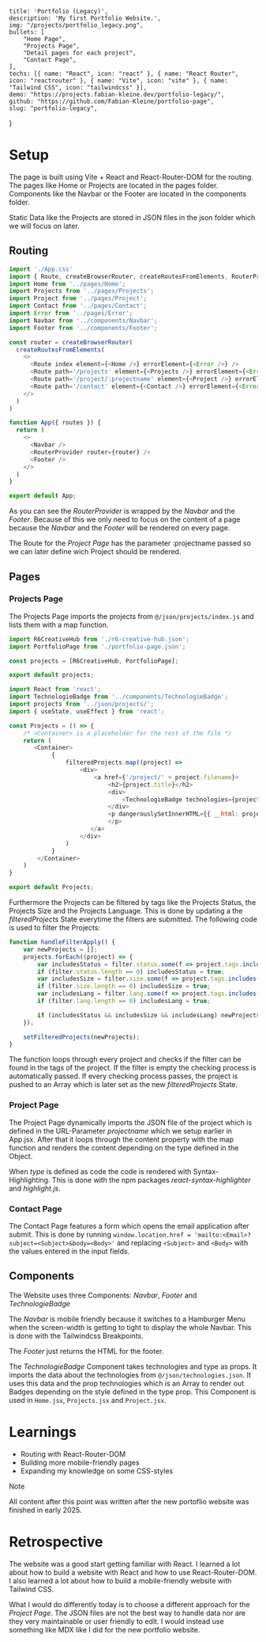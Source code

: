     title: 'Portfolio (Legacy)',
    description: 'My first Portfolio Website.',
    img: "/projects/portfolio_legacy.png",
    bullets: [
        "Home Page",
        "Projects Page",
        "Detail pages for each project",
        "Contact Page",
    ],
    techs: [{ name: "React", icon: "react" }, { name: "React Router", icon: "reactrouter" }, { name: "Vite", icon: "vite" }, { name: "Tailwind CSS", icon: "tailwindcss" }],
    demo: "https://projects.fabian-kleine.dev/portfolio-legacy/",
    github: "https://github.com/Fabian-Kleine/portfolio-page",
    slug: "portfolio-legacy",
}

# Setup 

The page is built using Vite + React and React-Router-DOM for the routing. The pages like Home or Projects are located in the pages folder. Components like the Navbar or the Footer are located in the components folder.

Static Data like the Projects are stored in JSON files in the json folder which we will focus on later.

## Routing

```javascript
import './App.css'
import { Route, createBrowserRouter, createRoutesFromElements, RouterProvider } from 'react-router-dom';
import Home from '../pages/Home';
import Projects from '../pages/Projects';
import Project from '../pages/Project';
import Contact from '../pages/Contact';
import Error from '../pages/Error';
import Navbar from '../components/Navbar';
import Footer from '../components/Footer';

const router = createBrowserRouter(
  createRoutesFromElements(
    <>
      <Route index element={<Home />} errorElement={<Error />} />
      <Route path='/projects' element={<Projects />} errorElement={<Error />} />
      <Route path='/project/:projectname' element={<Project />} errorElement={<Error />} />
      <Route path='/contact' element={<Contact />} errorElement={<Error />} />
    </>
  )
)

function App({ routes }) {
  return (
    <>
      <Navbar />
      <RouterProvider router={router} />
      <Footer />
    </>
  )
}

export default App;
```

As you can see the *RouterProvider* is wrapped by the *Navbar* and the *Footer*. Because of this we only need to focus on the content of a page because the *Navbar* and the *Footer* will be rendered on every page.

The Route for the *Project Page* has the parameter :projectname passed so we can later define wich Project should be rendered.

## Pages

### Projects Page

The Projects Page imports the projects from `@/json/projects/index.js` and lists them with a map function.

```javascript
import R6CreativeHub from './r6-creative-hub.json';
import PortfolioPage from './portfolio-page.json';

const projects = [R6CreativeHub, PortfolioPage];

export default projects;
```

```javascript
import React from 'react';
import TechnologieBadge from '../components/TechnologieBadge';
import projects from '../json/projects/';
import { useState, useEffect } from 'react';

const Projects = () => {
    /* <Container> is a placeholder for the rest of the file */
    return (
       <Container>
            {
                filteredProjects.map((project) =>
                    <div>
                        <a href={'/project/' + project.filename}>
                            <h2>{project.title}</h2>
                            <div>
                                <TechnologieBadge technologies={project.technologies} type={'badge'} />
                            </div>
                            <p dangerouslySetInnerHTML={{ __html: project.overview }}>
                            </p>
                       </a>
                    </div>
                )
            }
        </Container>
    )
}

export default Projects;
```

Furthermore the Projects can be filtered by tags like the Projects Status, the Projects Size and the Projects Language. This is done by updating a the *filteredProjects* State everytime the filters are submitted. The following code is used to filter the Projects:

```javascript
function handleFilterApply() {
    var newProjects = [];
    projects.forEach((project) => {
        var includesStatus = filter.status.some(f => project.tags.includes(f));
        if (filter.status.length == 0) includesStatus = true;
        var includesSize = filter.size.some(f => project.tags.includes(f));
        if (filter.size.length == 0) includesSize = true;
        var includesLang = filter.lang.some(f => project.tags.includes(f));
        if (filter.lang.length == 0) includesLang = true;

        if (includesStatus && includesSize && includesLang) newProjects.push(project);
    });

    setFilteredProjects(newProjects);
}
```

The function loops through every project and checks if the filter can be found in the tags of the project. If the filter is empty the checking process is automatically passed. If every checking process passes, the project is pushed to an Array which is later set as the new *filteredProjects* State.

### Project Page

The Project Page dynamically imports the JSON file of the project which is defined in the URL-Parameter *projectname* which we setup earlier in App.jsx. After that it loops through the content property with the map function and renders the content depending on the type defined in the Object.

When *type* is defined as code the code is rendered with Syntax-Highlighting. This is done with the npm packages *react-syntax-highlighter* and *highlight.js*.

### Contact Page

The Contact Page features a form which opens the email application after submit. This is done by running `window.location.href = 'mailto:<Email>?subject=<Subject>&body=<Body>'` and replacing `<Subject>` and `<Body>` with the values entered in the input fields.

## Components 

The Website uses three Components: *Navbar*, *Footer* and *TechnologieBadge*

The *Navbar* is mobile friendly because it switches to a Hamburger Menu when the screen-width is getting to tight to display the whole Navbar. This is done with the Tailwindcss Breakpoints.

The *Footer* just returns the HTML for the footer.

The *TechnologieBadge* Component takes technologies and type as props. It imports the data about the technologies from `@/json/technologies.json`. It uses this data and the prop technologies which is an Array to render out Badges depending on the style defined in the type prop. This Component is used in `Home.jsx`, `Projects.jsx` and `Project.jsx`.

# Learnings
- Routing with React-Router-DOM
- Building more mobile-friendly pages
- Expanding my knowledge on some CSS-styles

> [!NOTE]
> All content after this point was written after the new portoflio website was finished in early 2025.

# Retrospective

The website was a good start getting familiar with React. I learned a lot about how to build a website with React and how to use React-Router-DOM. I also learned a lot about how to build a mobile-friendly website with Tailwind CSS.

What I would do differently today is to choose a different approach for the *Project Page*. The JSON files are not the best way to handle data nor are they very maintainable or user friendly to edit. I would instead use something like MDX like I did for the new portfolio website.